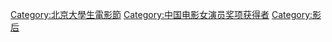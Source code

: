 [[Category:北京大學生電影節|Category:北京大學生電影節]]
[[Category:中国电影女演员奖项获得者‎|Category:中国电影女演员奖项获得者‎]]
[[Category:影后|Category:影后]]
